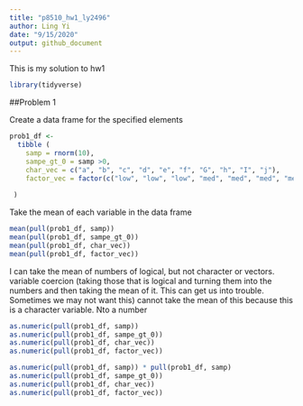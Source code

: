```yaml
---
title: "p8510_hw1_ly2496"
author: Ling Yi
date: "9/15/2020"
output: github_document
---
```


This is my solution to hw1

```r
library(tidyverse)
```


##Problem 1

Create a data frame for the specified elements

```r

prob1_df <- 
  tibble (
    samp = rnorm(10),
    sampe_gt_0 = samp >0, 
    char_vec = c("a", "b", "c", "d", "e", "f", "G", "h", "I", "j"),
    factor_vec = factor(c("low", "low", "low", "med", "med", "med", "med", "high", "high", "high"))
 
 ) 

```


Take the mean of each variable in the data frame


```r

mean(pull(prob1_df, samp))
mean(pull(prob1_df, sampe_gt_0))
mean(pull(prob1_df, char_vec))
mean(pull(prob1_df, factor_vec))

```

I can take the mean of numbers of logical, but not character or vectors. 
variable coercion (taking those that is logical and turning them into the numbers and then taking the mean of it. This can get us into trouble. Sometimes we may not want this)
cannot take the mean of this because this is a character variable. Nto a number

```r

as.numeric(pull(prob1_df, samp))
as.numeric(pull(prob1_df, sampe_gt_0))
as.numeric(pull(prob1_df, char_vec))
as.numeric(pull(prob1_df, factor_vec))

```

```r
as.numeric(pull(prob1_df, samp)) * pull(prob1_df, samp)
as.numeric(pull(prob1_df, sampe_gt_0))
as.numeric(pull(prob1_df, char_vec))
as.numeric(pull(prob1_df, factor_vec))
```




